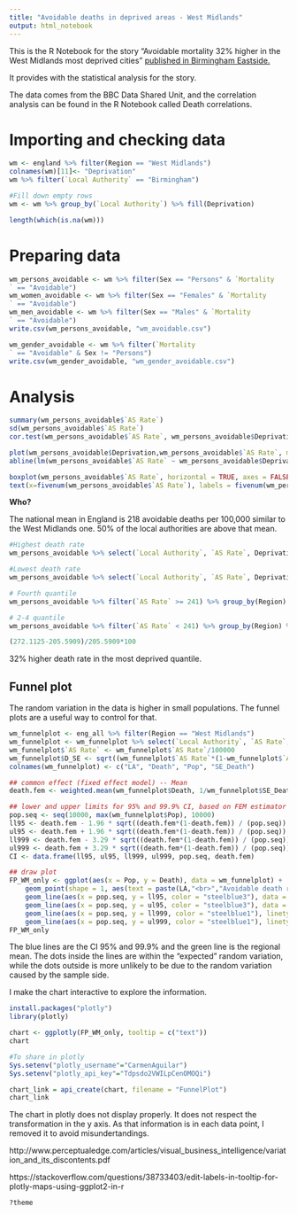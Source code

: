 ```yaml
---
title: "Avoidable deaths in deprived areas - West Midlands"
output: html_notebook
---
```


This is the R Notebook for the story "Avoidable mortality 32% higher in the West Midlands most deprived cities" <a href="https://wp.me/p46xeo-18W">published in Birmingham Eastside.</a>

It provides with the statistical analysis for the story. 

The data comes from the BBC Data Shared Unit, and the correlation analysis can be found in the R Notebook called Death correlations. 

# Importing and checking data

```r
wm <- england %>% filter(Region == "West Midlands")
colnames(wm)[11]<- "Deprivation"
wm %>% filter(`Local Authority` == "Birmingham")
```
```r
#Fill down empty rows
wm <- wm %>% group_by(`Local Authority`) %>% fill(Deprivation)
```

```r
length(which(is.na(wm)))
```

# Preparing data

```r
wm_persons_avoidable <- wm %>% filter(Sex == "Persons" & `Mortality
` == "Avoidable")
wm_women_avoidable <- wm %>% filter(Sex == "Females" & `Mortality
` == "Avoidable")
wm_men_avoidable <- wm %>% filter(Sex == "Males" & `Mortality
` == "Avoidable")
write.csv(wm_persons_avoidable, "wm_avoidable.csv")
```

```r
wm_gender_avoidable <- wm %>% filter(`Mortality
` == "Avoidable" & Sex != "Persons")
write.csv(wm_gender_avoidable, "wm_gender_avoidable.csv")
```


# Analysis

```r
summary(wm_persons_avoidable$`AS Rate`)
sd(wm_persons_avoidable$`AS Rate`)
cor.test(wm_persons_avoidable$`AS Rate`, wm_persons_avoidable$Deprivation)
```


```r
plot(wm_persons_avoidable$Deprivation,wm_persons_avoidable$`AS Rate`, main = "Avoidable mortality higher in deprived areas", xlab = "1 most deprived and 211 least deprived", ylab = "Avoidable death rate per 100,000 inhabitants")
abline(lm(wm_persons_avoidable$`AS Rate` ~ wm_persons_avoidable$Deprivation))
```

```r
boxplot(wm_persons_avoidable$`AS Rate`, horizontal = TRUE, axes = FALSE, main = "Avoidable deaths per 100,000 persons") 
text(x=fivenum(wm_persons_avoidable$`AS Rate`), labels = fivenum(wm_persons_avoidable$`AS Rate`), y=1.25)
```

<strong>Who?</strong>

The national mean in England is 218 avoidable deaths per 100,000 similar to the West Midlands one. 50% of the local authorities are above that mean. 

```r
#Highest death rate
wm_persons_avoidable %>% select(`Local Authority`, `AS Rate`, Deprivation)  %>% filter(`AS Rate` >= 241) %>% arrange(desc(`AS Rate`))
```
```r
#Lowest death rate
wm_persons_avoidable %>% select(`Local Authority`, `AS Rate`, Deprivation)  %>% filter(`AS Rate` <= 191) %>% arrange(desc(`AS Rate`))
```


```r
# Fourth quantile
wm_persons_avoidable %>% filter(`AS Rate` >= 241) %>% group_by(Region) %>% summarise(mean(`AS Rate`))
```

```r
# 2-4 quantile
wm_persons_avoidable %>% filter(`AS Rate` < 241) %>% group_by(Region) %>% summarise(mean(`AS Rate`))
```
```r
(272.1125-205.5909)/205.5909*100
```
32% higher death rate in the most deprived quantile. 

## Funnel plot

The random variation in the data is higher in small populations. The funnel plots are a useful way to control for that. 

```r
wm_funnelplot <- eng_all %>% filter(Region == "West Midlands")
wm_funnelplot <- wm_funnelplot %>% select(`Local Authority`, `AS Rate`, `All ages`)
wm_funnelplot$`AS Rate` <- wm_funnelplot$`AS Rate`/100000
wm_funnelplot$D_SE <- sqrt((wm_funnelplot$`AS Rate`*(1-wm_funnelplot$`AS Rate`)) / (wm_funnelplot$`All ages`))
colnames(wm_funnelplot) <- c("LA", "Death", "Pop", "SE_Death")
```

```r
## common effect (fixed effect model) -- Mean
death.fem <- weighted.mean(wm_funnelplot$Death, 1/wm_funnelplot$SE_Death^2)
```

```r
## lower and upper limits for 95% and 99.9% CI, based on FEM estimator
pop.seq <- seq(10000, max(wm_funnelplot$Pop), 10000)
ll95 <- death.fem - 1.96 * sqrt((death.fem*(1-death.fem)) / (pop.seq)) 
ul95 <- death.fem + 1.96 * sqrt((death.fem*(1-death.fem)) / (pop.seq)) 
ll999 <- death.fem - 3.29 * sqrt((death.fem*(1-death.fem)) / (pop.seq)) 
ul999 <- death.fem + 3.29 * sqrt((death.fem*(1-death.fem)) / (pop.seq)) 
CI <- data.frame(ll95, ul95, ll999, ul999, pop.seq, death.fem)
```

```r
## draw plot
FP_WM_only <- ggplot(aes(x = Pop, y = Death), data = wm_funnelplot) +
    geom_point(shape = 1, aes(text = paste(LA,"<br>","Avoidable death rate: ",(Death*100000))), size = 2) +
    geom_line(aes(x = pop.seq, y = ll95, color = "steelblue3"), data = CI, color = "steelblue3") +
    geom_line(aes(x = pop.seq, y = ul95, color = "steelblue3"), data = CI, color = "steelblue3")+
    geom_line(aes(x = pop.seq, y = ll999, color = "steelblue1"), linetype = "dashed", data = CI, color = "steelblue1") +
    geom_line(aes(x = pop.seq, y = ul999, color = "steelblue1"), linetype = "dashed", data = CI, color = "steelblue1") + geom_hline(aes(yintercept = death.fem, color = "olivedrab"), data = CI, color = "olivedrab") + xlim(0,1150000) + scale_y_continuous(labels = function(y) y*100000) + labs(title = "Avoidable deaths in the West Midlands", x = "Local authority population size", y = "Avoidable deaths per 100,000\n\n")  + annotate("text",900000,.00390, label="99.9% limits", col="steelblue1", size=3.5, hjust=0)+ annotate("text",900000,.00372, label="95% limits", col="steelblue3", size=3.5, hjust=0) + annotate("text",900000,.00355, label="Regional mean", col="olivedrab", size=3.5, hjust=0) + theme_bw()
FP_WM_only
```
The blue lines are the CI 95% and 99.9% and the green line is the regional mean. The dots inside the lines are within the "expected" random variation, while the dots outside is more unlikely to be due to the random variation caused by the sample side. 

I make the chart interactive to explore the information. 

```r
install.packages("plotly")
library(plotly)
```

```r
chart <- ggplotly(FP_WM_only, tooltip = c("text"))
chart
```

```r
#To share in plotly
Sys.setenv("plotly_username"="CarmenAguilar")
Sys.setenv("plotly_api_key"="Tdpsdo2VWILpCenOMOQi")
```



```r
chart_link = api_create(chart, filename = "FunnelPlot")
chart_link
```
The chart in plotly does not display properly. It does not respect the transformation in the y axis. As that information is in each data point, I removed it to avoid misundertandings.  


http://www.perceptualedge.com/articles/visual_business_intelligence/variation_and_its_discontents.pdf

  
  https://stackoverflow.com/questions/38733403/edit-labels-in-tooltip-for-plotly-maps-using-ggplot2-in-r
  
```r
?theme
```
 
  

